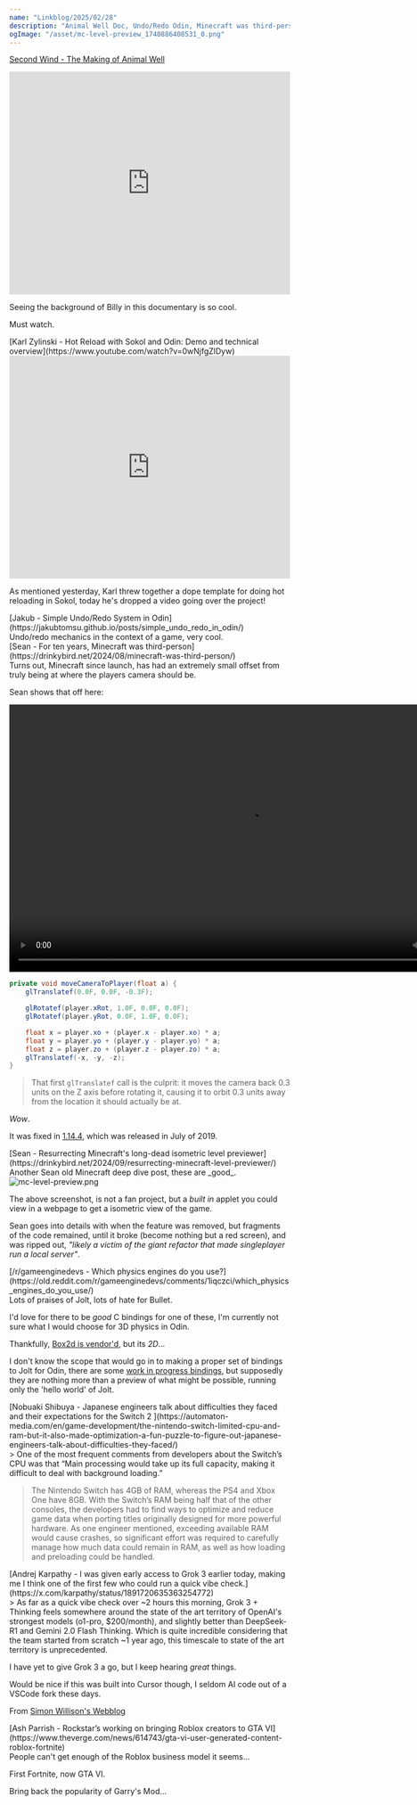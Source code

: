 ```yaml
---
name: "Linkblog/2025/02/28"
description: "Animal Well Doc, Undo/Redo Odin, Minecraft was third-person, Minecraft isometric level preview, What physics engine?, Japanese engineers talk Switch specs, Andrej on Grok 3, Rockstar wants GTA VI "Roblox"."
ogImage: "/asset/mc-level-preview_1740886408531_0.png"
---
```


[Second Wind - The Making of Animal Well](https://www.youtube.com/watch?v=tffo3U4owwE)

<div class="ml-[calc(1*1rem)] mb-8">
<iframe
    class="my-2"
    width="100%"
    height="400"
    src="https://www.youtube.com/embed/tffo3U4owwE"
    frameborder="0"
    allow="accelerometer; autoplay; clipboard-write; encrypted-media; gyroscope; picture-in-picture"
    allowfullscreen
></iframe>

Seeing the background of Billy in this documentary is so cool.

Must watch.

</div>
[Karl Zylinski - Hot Reload with Sokol and Odin: Demo and technical overview](https://www.youtube.com/watch?v=0wNjfgZlDyw)

<div class="ml-[calc(1*1rem)] mb-8">
<iframe
    class="my-2"
    width="100%"
    height="400"
    src="https://www.youtube.com/embed/0wNjfgZlDyw"
    frameborder="0"
    allow="accelerometer; autoplay; clipboard-write; encrypted-media; gyroscope; picture-in-picture"
    allowfullscreen
></iframe>

As mentioned yesterday, Karl threw together a dope template for doing hot reloading in Sokol, today he's dropped a video going over the project!

</div>
[Jakub - Simple Undo/Redo System in Odin](https://jakubtomsu.github.io/posts/simple_undo_redo_in_odin/)

<div class="ml-[calc(1*1rem)] mb-8">
Undo/redo mechanics in the context of a game, very cool.

</div>
[Sean - For ten years, Minecraft was third-person](https://drinkybird.net/2024/08/minecraft-was-third-person/)

<div class="ml-[calc(1*1rem)] mb-8">
Turns out, Minecraft since launch, has had an extremely small offset from truly being at where the players camera should be.

Sean shows that off here:

<video controls src='/asset/drinkybird-mc-third-person-basically_1740886285669_0.webm' width='852' height='480'></video>

```java
private void moveCameraToPlayer(float a) {
    glTranslatef(0.0F, 0.0F, -0.3F);

    glRotatef(player.xRot, 1.0F, 0.0F, 0.0F);
    glRotatef(player.yRot, 0.0F, 1.0F, 0.0F);

    float x = player.xo + (player.x - player.xo) * a;
    float y = player.yo + (player.y - player.yo) * a;
    float z = player.zo + (player.z - player.zo) * a;
    glTranslatef(-x, -y, -z);
}
```

> That first `glTranslatef` call is the culprit: it moves the camera back 0.3 units on the Z axis before rotating it, causing it to orbit 0.3 units away from the location it should actually be at.

_Wow_.

It was fixed in [1.14.4](https://minecraft.wiki/w/Java_Edition_1.14.4), which was released in July of 2019.

</div>
[Sean - Resurrecting Minecraft's long-dead isometric level previewer](https://drinkybird.net/2024/09/resurrecting-minecraft-level-previewer/)

<div class="ml-[calc(1*1rem)] mb-8">
Another Sean old Minecraft deep dive post, these are _good_.

<Image src='/asset/mc-level-preview_1740886408531_0.png' alt='mc-level-preview.png' width={1280} height={720} />

The above screenshot, is not a fan project, but a _built in_ applet you could view in a webpage to get a isometric view of the game.

Sean goes into details with when the feature was removed, but fragments of the code remained, until it broke (become nothing but a red screen), and was ripped out, _"likely a victim of the giant refactor that made singleplayer run a local server"_.

</div>
[/r/gameenginedevs - Which physics engines do you use?](https://old.reddit.com/r/gameenginedevs/comments/1iqczci/which_physics_engines_do_you_use/)

<div class="ml-[calc(1*1rem)] mb-8">
Lots of praises of Jolt, lots of hate for Bullet.

I'd love for there to be _good_ C bindings for one of these, I'm currently not sure what I would choose for 3D physics in Odin.

Thankfully, [Box2d is vendor'd](https://pkg.odin-lang.org/vendor/box2d/), but its _2D_...

I don't know the scope that would go in to making a proper set of bindings to Jolt for Odin, there are some [work in progress bindings](https://gitlab.com/raygarner13/jolt), but supposedly they are nothing more than a preview of what might be possible, running only the 'hello world' of Jolt.

</div>
[Nobuaki Shibuya - Japanese engineers talk about difficulties they faced and their expectations for the Switch 2 ](https://automaton-media.com/en/game-development/the-nintendo-switch-limited-cpu-and-ram-but-it-also-made-optimization-a-fun-puzzle-to-figure-out-japanese-engineers-talk-about-difficulties-they-faced/)

<div class="ml-[calc(1*1rem)] mb-8">
> One of the most frequent comments from developers about the Switch’s CPU was that “Main processing would take up its full capacity, making it difficult to deal with background loading.”

> The Nintendo Switch has 4GB of RAM, whereas the PS4 and Xbox One have 8GB. With the Switch’s RAM being half that of the other consoles, the developers had to find ways to optimize and reduce game data when porting titles originally designed for more powerful hardware. As one engineer mentioned, exceeding available RAM would cause crashes, so significant effort was required to carefully manage how much data could remain in RAM, as well as how loading and preloading could be handled.

</div>
[Andrej Karpathy - I was given early access to Grok 3 earlier today, making me I think one of the first few who could run a quick vibe check.](https://x.com/karpathy/status/1891720635363254772)

<div class="ml-[calc(1*1rem)] mb-8">
> As far as a quick vibe check over ~2 hours this morning, Grok 3 + Thinking feels somewhere around the state of the art territory of OpenAI's strongest models (o1-pro, $200/month), and slightly better than DeepSeek-R1 and Gemini 2.0 Flash Thinking. Which is quite incredible considering that the team started from scratch ~1 year ago, this timescale to state of the art territory is unprecedented.

I have yet to give Grok 3 a go, but I keep hearing _great_ things.

Would be nice if this was built into Cursor though, I seldom AI code out of a VSCode fork these days.

<div class="w-full h-4"></div>

From [Simon Willison's Webblog](https://simonwillison.net/2025/Feb/18/andrej-karpathy-grok-3/)

</div>
[Ash Parrish - Rockstar’s working on bringing Roblox creators to GTA VI](https://www.theverge.com/news/614743/gta-vi-user-generated-content-roblox-fortnite)

<div class="ml-[calc(1*1rem)] mb-8">
People can't get enough of the Roblox business model it seems...

First Fortnite, now GTA VI.

Bring back the popularity of Garry's Mod...

</div>
